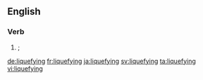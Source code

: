 ==English==

===Verb===
{{head|en|present participle}}

# {{present participle of|liquefy|lang=en|nodot=1}}; {{alternative spelling of|liquifying|lang=en|nocap=1}}

[[de:liquefying]]
[[fr:liquefying]]
[[ja:liquefying]]
[[sv:liquefying]]
[[ta:liquefying]]
[[vi:liquefying]]